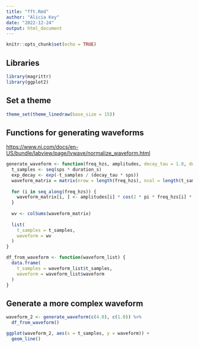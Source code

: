 ```yaml
---
title: "fft.Rmd"
author: "Alicia Key"
date: "2022-12-24"
output: html_document
---
```


```r
knitr::opts_chunk$set(echo = TRUE)
```

## Libraries

```r
library(magrittr)
library(ggplot2)
```

## Set a theme

```r
theme_set(theme_linedraw(base_size = 15))
```

## Functions for generating waveforms

[https://www.ni.com/docs/en-US/bundle/labview/page/lvwave/normalize_waveform.html](https://www.ni.com/docs/en-US/bundle/labview/page/lvwave/normalize_waveform.html)

```r
generate_waveform <- function(freq_hzs, amplitudes, decay_tau = 1.0, duration_s = 1.0, sps = 200) {
  t_samples <- seq(sps * duration_s)
  exp_decay <- exp(-t_samples / (decay_tau * sps))
  waveform_matrix = matrix(nrow = length(freq_hzs), ncol = length(t_samples))
  
  for (i in seq_along(freq_hzs)) {
    waveform_matrix[i, ] <- amplitudes[i] * cos(2 * pi * freq_hzs[i] * t_samples / sps) * exp_decay
  }
  
  wv <- colSums(waveform_matrix)
  
  list(
    t_samples = t_samples,
    waveform = wv
  )
}

df_from_waveform <- function(waveform_list) {
  data.frame(
    t_samples = waveform_list$t_samples,
    waveform = waveform_list$waveform
  )
}
```

## Generate a more complex waveform

```r
waveform_2 <- generate_waveform(c(4.0), c(1.0)) %>%
  df_from_waveform()

ggplot(waveform_2, aes(x = t_samples, y = waveform)) +
  geom_line()
```

